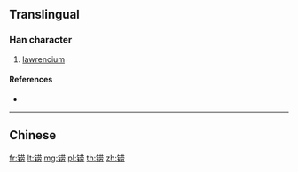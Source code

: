 {{character info/new}}
{{also|鐒}}
==Translingual==

===Han character===
{{Han char|rn=167|rad=钅|as=07|sn=12|four=|canj=CTBS}}
# [[lawrencium]]

====References====
* {{Han ref|kx=1328.061|hdz=64204.090|uh=94F9|ud=38137}}

----

==Chinese==
{{zh-see|鐒}}

[[fr:铹]]
[[lt:铹]]
[[mg:铹]]
[[pl:铹]]
[[th:铹]]
[[zh:铹]]